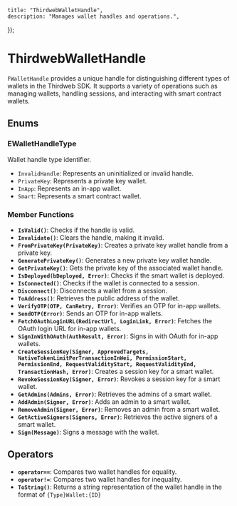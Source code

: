 
    title: "ThirdwebWalletHandle",
    description: "Manages wallet handles and operations.",
});

# ThirdwebWalletHandle

`FWalletHandle` provides a unique handle for distinguishing different types of wallets in the Thirdweb SDK. It supports
a variety of operations such as managing wallets, handling sessions, and interacting with smart contract wallets.

## Enums

### EWalletHandleType
Wallet handle type identifier.
- `InvalidHandle`: Represents an uninitialized or invalid handle.
- `PrivateKey`: Represents a private key wallet.
- `InApp`: Represents an in-app wallet.
- `Smart`: Represents a smart contract wallet.

### Member Functions

- **`IsValid()`**: Checks if the handle is valid.
- **`Invalidate()`**: Clears the handle, making it invalid.
- **`FromPrivateKey(PrivateKey)`**: Creates a private key wallet handle from a private key.
- **`GeneratePrivateKey()`**: Generates a new private key wallet handle.
- **`GetPrivateKey()`**: Gets the private key of the associated wallet handle.
- **`IsDeployed(bDeployed, Error)`**: Checks if the smart wallet is deployed.
- **`IsConnected()`**: Checks if the wallet is connected to a session.
- **`Disconnect()`**: Disconnects a wallet from a session.
- **`ToAddress()`**: Retrieves the public address of the wallet.
- **`VerifyOTP(OTP, CanRetry, Error)`**: Verifies an OTP for in-app wallets.
- **`SendOTP(Error)`**: Sends an OTP for in-app wallets.
- **`FetchOAuthLoginURL(RedirectUrl, LoginLink, Error)`**: Fetches the OAuth login URL for in-app wallets.
- **`SignInWithOAuth(AuthResult, Error)`**: Signs in with OAuth for in-app wallets.
- **`CreateSessionKey(Signer, ApprovedTargets, NativeTokenLimitPerTransactionInWei, PermissionStart, PermissionEnd,
 RequestValidityStart, RequestValidityEnd, TransactionHash, Error)`**: Creates a session key for a smart wallet.
- **`RevokeSessionKey(Signer, Error)`**: Revokes a session key for a smart wallet.
- **`GetAdmins(Admins, Error)`**: Retrieves the admins of a smart wallet.
- **`AddAdmin(Signer, Error)`**: Adds an admin to a smart wallet.
- **`RemoveAdmin(Signer, Error)`**: Removes an admin from a smart wallet.
- **`GetActiveSigners(Signers, Error)`**: Retrieves the active signers of a smart wallet.
- **`Sign(Message)`**: Signs a message with the wallet.

## Operators

- **`operator==`**: Compares two wallet handles for equality.
- **`operator!=`**: Compares two wallet handles for inequality.
- **`ToString()`**: Returns a string representation of the wallet handle in the format of `{Type}Wallet:{ID}`
